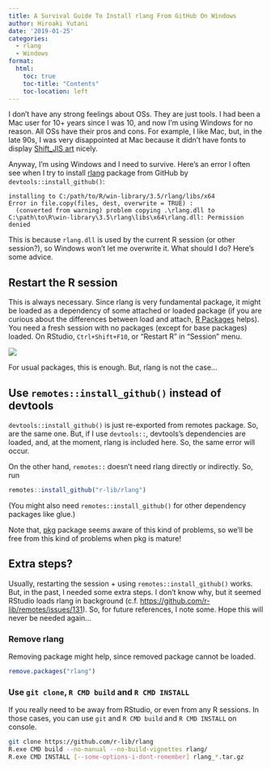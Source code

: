 ```yaml
---
title: A Survival Guide To Install rlang From GitHub On Windows
author: Hiroaki Yutani
date: '2019-01-25'
categories:
  - rlang
  - Windows
format:
  html:
    toc: true
    toc-title: "Contents"
    toc-location: left
---
```


I don't have any strong feelings about OSs. They are just tools. I had been a Mac user for 10+ years since I was 10, and now I'm using Windows for no reason. All OSs have their pros and cons. For example, I like Mac, but, in the late 90s, I was very disappointed at Mac because it didn't have fonts to display [Shift_JIS art](https://en.wikipedia.org/wiki/Shift_JIS_art) nicely.

Anyway, I'm using Windows and I need to survive. Here's an error I often see when I try to install [rlang](https://rlang.r-lib.org/) package from GitHub by `devtools::install_github()`:

    installing to C:/path/to/R/win-library/3.5/rlang/libs/x64
    Error in file.copy(files, dest, overwrite = TRUE) : 
      (converted from warning) problem copying .\rlang.dll to
    C:\path\to\R\win-library\3.5\rlang\libs\x64\rlang.dll: Permission denied

This is because `rlang.dll` is used by the current R session (or other session?), so Windows won't let me overwrite it. What should I do? Here's some advice.

## Restart the R session

This is always necessary. Since rlang is very fundamental package, it might be loaded as a dependency of some attached or loaded package (if you are curious about the differences between load and attach, [R Packages](http://r-pkgs.had.co.nz/namespace.html#search-path) helps). You need a fresh session with no packages (except for base packages) loaded. On RStudio, `Ctrl+Shift+F10`, or "Restart R" in "Session" menu.

![](./images/2019-01-25-restart.jpg)

For usual packages, this is enough. But, rlang is not the case...

## Use `remotes::install_github()` instead of devtools

`devtools::install_github()` is just re-exported from remotes package. So, are the same one. But, if I use `devtools::`, devtools's dependencies are loaded, and, at the moment, rlang is included here. So, the same error will occur.

On the other hand, `remotes::` doesn't need rlang directly or indirectly. So, run

``` r
remotes::install_github("r-lib/rlang")
```

(You might also need `remotes::install_github()` for other dependency packages like glue.)

Note that, [pkg](https://github.com/r-lib/pkg#installation) package seems aware of this kind of problems, so we'll be free from this kind of problems when pkg is mature!

## Extra steps?

Usually, restarting the session + using `remotes::install_github()` works. But, in the past, I needed some extra steps. I don't know why, but it seemed RStudio loads rlang in background (c.f. <https://github.com/r-lib/remotes/issues/131>). So, for future references, I note some. Hope this will never be needed again...

### Remove rlang

Removing package might help, since removed package cannot be loaded.

``` r
remove.packages("rlang")
```

### Use `git clone`, `R CMD build` and `R CMD INSTALL`

If you really need to be away from RStudio, or even from any R sessions. In those cases, you can use `git` and `R CMD build` and `R CMD INSTALL` on console.

``` sh
git clone https://github.com/r-lib/rlang
R.exe CMD build --no-manual --no-build-vignettes rlang/
R.exe CMD INSTALL [--some-options-i-dont-remember] rlang_*.tar.gz
```
